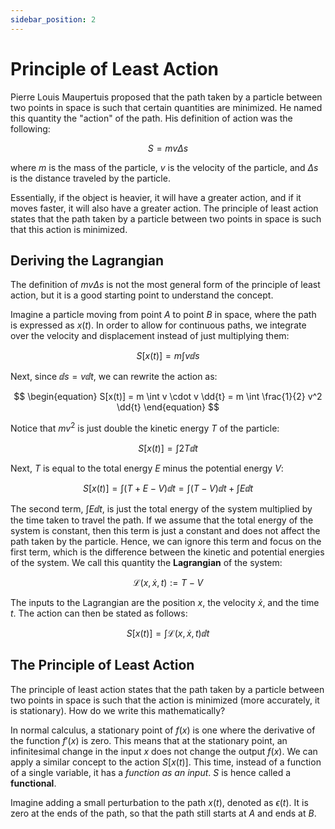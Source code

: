 ```yaml
---
sidebar_position: 2
---
```


# Principle of Least Action

Pierre Louis Maupertuis proposed that the path taken by a particle between two points in space is such that certain quantities are minimized.
He named this quantity the "action" of the path. His definition of action was the following:

$$
\begin{equation}
S = mv \Delta s
\end{equation}
$$

where $m$ is the mass of the particle, $v$ is the velocity of the particle, and $\Delta s$ is the distance traveled by the particle.

Essentially, if the object is heavier, it will have a greater action, and if it moves faster, it will also have a greater action.
The principle of least action states that the path taken by a particle between two points in space is such that this action is minimized.

## Deriving the Lagrangian

The definition of $mv \Delta s$ is not the most general form of the principle of least action, but it is a good starting point to understand the concept.

Imagine a particle moving from point $A$ to point $B$ in space, where the path is expressed as $x(t)$.
In order to allow for continuous paths, we integrate over the velocity and displacement instead of just multiplying them:

$$
\begin{equation}
S[x(t)] = m \int v \dd{s}
\end{equation}
$$

Next, since $\dd{s} = v \dd{t}$, we can rewrite the action as:

$$
\begin{equation}
S[x(t)] = m \int v \cdot v \dd{t} = m \int \frac{1}{2} v^2 \dd{t}
\end{equation}
$$

Notice that $mv^2$ is just double the kinetic energy $T$ of the particle:

$$
\begin{equation}
S[x(t)] = \int 2T \dd{t}
\end{equation}
$$

Next, $T$ is equal to the total energy $E$ minus the potential energy $V$:

$$
\begin{equation}
S[x(t)] = \int (T + E - V) \dd{t} = \int (T - V) \dd{t} + \int E \dd{t}
\end{equation}
$$

The second term, $\int E \dd{t}$, is just the total energy of the system multiplied by the time taken to travel the path.
If we assume that the total energy of the system is constant, then this term is just a constant and does not affect the path taken by the particle.
Hence, we can ignore this term and focus on the first term, which is the difference between the kinetic and potential energies of the system.
We call this quantity the **Lagrangian** of the system:

$$
\begin{equation}
\mathcal{L}(x, \dot{x}, t) := T - V
\end{equation}
$$

The inputs to the Lagrangian are the position $x$, the velocity $\dot{x}$, and the time $t$.
The action can then be stated as follows:

$$
\begin{equation}
S[x(t)] = \int \mathcal{L}(x, \dot{x}, t) \dd{t}
\end{equation}
$$

## The Principle of Least Action

The principle of least action states that the path taken by a particle between two points in space is such that the action is minimized (more accurately, it is stationary).
How do we write this mathematically?

In normal calculus, a stationary point of $f(x)$ is one where the derivative of the function $f'(x)$ is zero.
This means that at the stationary point, an infinitesimal change in the input $x$ does not change the output $f(x)$.
We can apply a similar concept to the action $S[x(t)]$. This time, instead of a function of a single variable, it has a *function as an input*.
$S$ is hence called a **functional**.

Imagine adding a small perturbation to the path $x(t)$, denoted as $\epsilon(t)$.
It is zero at the ends of the path, so that the path still starts at $A$ and ends at $B$.
